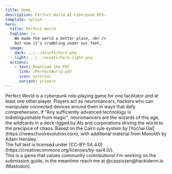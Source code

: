 ```yaml
---
title: Home
description: Perfect World AI-Cyberpunk RPG.
template: splash
hero:
  title: Perfect World
  tagline: |+
    We made the world a better place, <br />
    but now it’s crumbling under our feet.
  image:
    dark: ../../assets/hero.png
    light: ../../assets/hero-light.png
  actions:
    - text: Download the PDF
      link: /PerfectWorld.pdf
      icon: external
      variant: primary
---
```



<Analytics />
<CardGrid stagger>
  <Card title="About">
    Perfect World is a cyberpunk role-playing game for one facilitator and at least one other player. 
    Players act as neuromancers, hackers who can manipulate connected devices around them in ways that defy comprehension. If "Any sufficiently advanced technology is indistinguishable from magic", neuromancers are the wizards of this age, the wildcards in a deck rigged by AIs and corporations driving the world to the precipice of chaos.
  </Card>
  <Card>
    Based on the Cairn rule system by [Yochai Gal](https://newschoolrevolution.com), with additional material from Monolith by Adam Hensley. 
		<br />The full text is licensed under [CC-BY-SA 4.0](https://creativecommons.org/licenses/by-sa/4.0/).
		<br />This is a game that values community contributions! I'm working on the submission guide, in the meantime reach me at @cassiozen@hackiderm.io (Mastodon).
  </Card>
</CardGrid>
